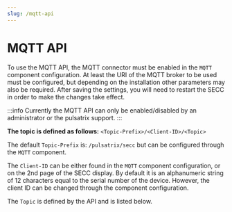 ```yaml
---
slug: /mqtt-api
---
```


# MQTT API

To use the MQTT API, the MQTT connector must be enabled in the `MQTT` component configuration. At least the URI of the MQTT broker to be used must be configured, but depending on the installation other parameters may also be required. After saving the settings, you will need to restart the SECC in order to make the changes take effect.

:::info
Currently the MQTT API can only be enabled/disabled by an administrator or the pulsatrix support.
:::

**The topic is defined as follows:**
`<Topic-Prefix>/<Client-ID>/<Topic>`

The default `Topic-Prefix` is: `/pulsatrix/secc` but can be configured through the `MQTT` component.

The `Client-ID` can be either found in the `MQTT` component configuration, or on the 2nd page of the SECC display. By default it is an alphanumeric string of 12 characters equal to the serial number of the device. However, the client ID can be changed through the component configuration.

The `Topic` is defined by the API and is listed below.


<DocCardList />
